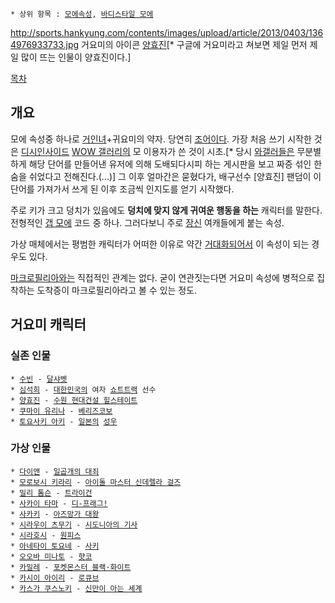  * 상위 항목 : [[모에속성]], [[바디스타일 모에]]

http://sports.hankyung.com/contents/images/upload/article/2013/0403/1364976933733.jpg
거요미의 아이콘 [[양효진]][* 구글에 거요미라고 쳐보면 제일 먼저 제일 많이 뜨는 인물이 양효진이다.]

[[목차]]
== 개요 ==
모에 속성중 하나로 [[거인녀]]+귀요미의 약자. 당연히 [[조어]]이다. 가장 처음 쓰기 시작한 것은 [[디시인사이드]] [[WOW 갤러리]]의 모 이용자가 쓴 것이 시초.[* 당시 [[와갤러]]들은 무분별하게 해당 단어를 만들어낸 유저에 의해 도배되다시피 하는 게시판을 보고 짜증 섞인 한숨을 쉬었다고 전해진다.(...)] 그 이후 얼마간은 묻혔다가, 배구선수 [양효진] 팬덤이 이 단어를 가져가서 쓰게 된 이후 조금씩 인지도를 얻기 시작했다.

주로 키가 크고 덩치가 있음에도 '''덩치에 맞지 않게 귀여운 행동을 하는''' 캐릭터를 말한다. 전형적인 [[갭 모에]] 코드 중 하나. 그러다보니 주로 [[장신]] 여캐들에게 붙는 속성.

가상 매체에서는 평범한 캐릭터가 어떠한 이유로 약간 [[거대화]]되어서 이 속성이 되는 경우도 있다.

[[마크로필리아]]와는 직접적인 관계는 없다. 굳이 연관짓는다면 거요미 속성에 병적으로 집착하는 도착증이 마크로필리아라고 볼 수 있는 정도.

== 거요미 캐릭터 ==
=== 실존 인물 ===
 * [[수빈]] - [[달샤벳]]
 * [[심석희]] - [[대한민국]]의 여자 [[쇼트트랙]] 선수
 * [[양효진]] - [[수원 현대건설 힐스테이트]]
 * [[쿠마이 유리나]] - [[베리즈코보]]
 * [[토요사키 아키]] - [[일본]]의 [[성우]]

=== 가상 인물 ===
 * [[다이앤]] - [[일곱개의 대죄]]
 * [[모로보시 키라리]] - [[아이돌 마스터 신데렐라 걸즈]]
 * [[밀리 톰슨]] - [[트라이건]]
 * [[사카이 타마]] - [[디-프래그!]]
 * [[사카키(아즈망가 대왕)|사카키]] - [[아즈망가 대왕]]
 * [[시라우이 츠무기]] - [[시도니아의 기사]]
 * [[시라호시]] - [[원피스(만화)|원피스]]
 * [[아네타이 토요네]] - [[사키(만화)|사키]]
 * [[오오바 미나토]] - [[햣코]]
 * [[카밀레(포켓몬스터)|카밀레]] - [[포켓몬스터 블랙·화이트]]
 * [[카시이 아이리]] - [[로큐브]]
 * [[카스가 쿠스노키]] - [[신만이 아는 세계]]
